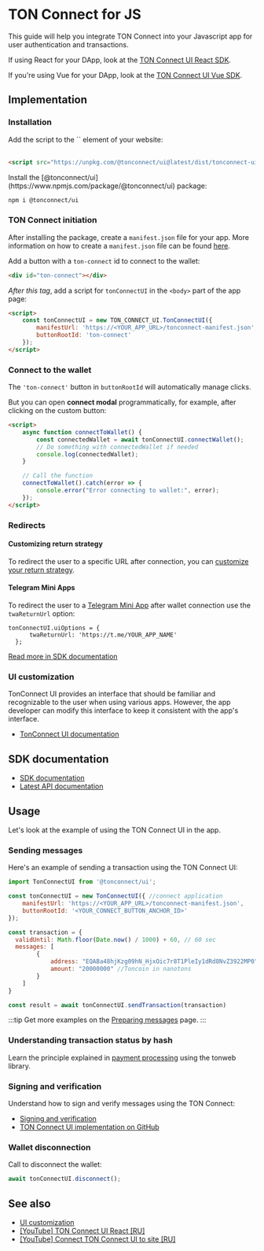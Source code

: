 

# TON Connect for JS

This guide will help you integrate TON Connect into your Javascript app for user authentication and transactions.

If using React for your DApp, look at the [TON Connect UI React SDK](/v3/guidelines/ton-connect/frameworks/react).

If you're using Vue for your DApp, look at the [TON Connect UI Vue SDK](/v3/guidelines/ton-connect/frameworks/vue).

## Implementation

### Installation

<Tabs groupId="Installation">
  <TabItem value="CDN" label="CDN">
Add the script to the `<HEAD>` element of your website:
    <br/>
    <br/>

```html
<script src="https://unpkg.com/@tonconnect/ui@latest/dist/tonconnect-ui.min.js"></script>
```

</TabItem>
  <TabItem value="NPM" label="NPM">
   Install the [@tonconnect/ui](https://www.npmjs.com/package/@tonconnect/ui) package:

```bash npm2yarn
npm i @tonconnect/ui
```

</TabItem>
</Tabs>

### TON Connect initiation

After installing the package, create a `manifest.json` file for your app.
More information on how to create a `manifest.json` file can be found [here](/v3/guidelines/ton-connect/guidelines/creating-manifest).

Add a button with a `ton-connect` id to connect to the wallet:

```html
<div id="ton-connect"></div>
```

_After this tag_, add a script for `tonConnectUI` in the `<body>` part of the app page:

```html
<script>
    const tonConnectUI = new TON_CONNECT_UI.TonConnectUI({
        manifestUrl: 'https://<YOUR_APP_URL>/tonconnect-manifest.json',
        buttonRootId: 'ton-connect'
    });
</script>
```

### Connect to the wallet

The `'ton-connect'` button in `buttonRootId` will automatically manage clicks.

But you can open **connect modal** programmatically, for example, after clicking on the custom button:

```html
<script>
    async function connectToWallet() {
        const connectedWallet = await tonConnectUI.connectWallet();
        // Do something with connectedWallet if needed
        console.log(connectedWallet);
    }

    // Call the function
    connectToWallet().catch(error => {
        console.error("Error connecting to wallet:", error);
    });
</script>
```

### Redirects

#### Customizing return strategy

To redirect the user to a specific URL after connection, you can [customize your return strategy](https://github.com/ton-connect/sdk/tree/main/packages/ui#add-the-return-strategy).

#### Telegram Mini Apps

To redirect the user to a [Telegram Mini App](/v3/guidelines/dapps/tma/overview) after wallet connection use the `twaReturnUrl` option:

```tsx
tonConnectUI.uiOptions = {
      twaReturnUrl: 'https://t.me/YOUR_APP_NAME'
  };
```

[Read more in SDK documentation](https://github.com/ton-connect/sdk/tree/main/packages/ui#use-inside-twa-telegram-web-app)

### UI customization

TonConnect UI provides an interface that should be familiar and recognizable to the user when using various apps. However, the app developer can modify this interface to keep it consistent with the app's interface.

- [TonConnect UI documentation](https://github.com/ton-connect/sdk/tree/main/packages/ui#ui-customisation)

## SDK documentation

- [SDK documentation](https://github.com/ton-connect/sdk/blob/main/packages/ui/README.md)
- [Latest API documentation](https://ton-connect.github.io/sdk/modules/_tonconnect_ui.html)

## Usage

Let's look at the example of using the TON Connect UI in the app.

### Sending messages

Here's an example of sending a transaction using the TON Connect UI:

```js
import TonConnectUI from '@tonconnect/ui';

const tonConnectUI = new TonConnectUI({ //connect application
    manifestUrl: 'https://<YOUR_APP_URL>/tonconnect-manifest.json',
    buttonRootId: '<YOUR_CONNECT_BUTTON_ANCHOR_ID>'
});

const transaction = {
  validUntil: Math.floor(Date.now() / 1000) + 60, // 60 sec
  messages: [
        {
            address: "EQABa48hjKzg09hN_HjxOic7r8T1PleIy1dRd8NvZ3922MP0", // destination address
            amount: "20000000" //Toncoin in nanotons
        }
    ]
}

const result = await tonConnectUI.sendTransaction(transaction)
```

:::tip
Get more examples on the [Preparing messages](/v3/guidelines/ton-connect/guidelines/preparing-messages) page.
:::

### Understanding transaction status by hash

Learn the principle explained in [payment processing](/v3/guidelines/dapps/asset-processing/payments-processing#check-contracts-transactions) using the tonweb library.

### Signing and verification

Understand how to sign and verify messages using the TON Connect:

- [Signing and verification](/v3/guidelines/ton-connect/guidelines/verifying-signed-in-users)
- [TON Connect UI implementation on GitHub](https://github.com/ton-connect/sdk/tree/main/packages/ui#add-connect-request-parameters-ton_proof)

### Wallet disconnection

Call to disconnect the wallet:

```js
await tonConnectUI.disconnect();
```

## See also

- [UI customization](https://github.com/ton-connect/sdk/tree/main/packages/ui#ui-customisation)
- [[YouTube] TON Connect UI React [RU]](https://youtu.be/wIMbkJHv0Fs?list=PLyDBPwv9EPsCJ226xS5_dKmXXxWx1CKz_&t=1747)
- [[YouTube] Connect TON Connect UI to site [RU]](https://www.youtube.com/watch?v=HUQ1DPfFxG4&list=PLyDBPwv9EPsAIWi8vgic9kiV3KF_wvIcz&index=4)

<Feedback />
